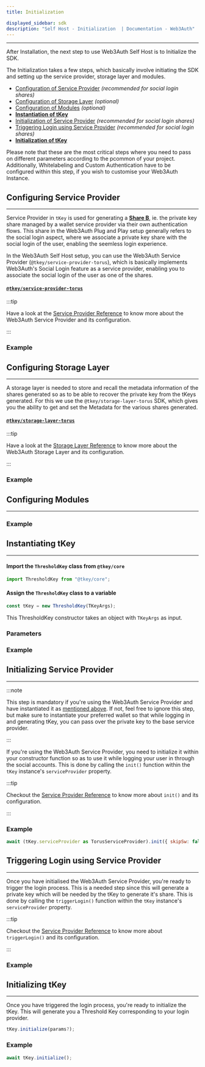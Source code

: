 ```yaml
---
title: Initialization

displayed_sidebar: sdk
description: "Self Host - Initialization  | Documentation - Web3Auth"
---
```


---



After Installation, the next step to use Web3Auth Self Host is to Initialize the SDK.

The Initialization takes a few steps, which basically involve initiating the SDK and setting up the service provider, storage layer and modules.

- [Configuration of Service Provider](#configuring-service-provider) _(recommended for social login shares)_
- [Configuration of Storage Layer](#configuring-storage-layer) _(optional)_
- [Configuration of Modules](#configuring-modules) _(optional)_
- **[Instantiation of tKey](#instantiating-tkey)**
- [Initialization of Service Provider](#initializing-service-provider) _(recommended for social login shares)_
- [Triggering Login using Service Provider](#triggering-login-using-service-provider) _(recommended for social login shares)_
- **[Initialization of tKey](#initializing-tkey)**

Please note that these are the most critical steps where you need to pass on different parameters according to the pcommon of your project.
Additionally, Whitelabeling and Custom Authentication have to be configured within this step, if you wish to customise your Web3Auth Instance.

## Configuring Service Provider

---

Service Provider in `tKey` is used for generating a [**Share B**](./installation), ie. the private key share managed by a wallet service provider via
their own authentication flows. This share in the Web3Auth Plug and Play setup generally refers to the social login aspect, where we associate a
private key share with the social login of the user, enabling the seemless login experience.

In the Web3Auth Self Host setup, you can use the Web3Auth Service Provider (`@tkey/service-provider-torus`), which is basically implements Web3Auth's
Social Login feature as a service provider, enabling you to associate the social login of the user as one of the shares.

#### [`@tkey/service-provider-torus`](https://npmjs.com/package/@tkey/service-provider-torus)

:::tip

Have a look at the [Service Provider Reference](./service-provider) to know more about the Web3Auth Service Provider and its configuration.

:::

### Example

<ServiceProviderExample />

## Configuring Storage Layer

---

A storage layer is needed to store and recall the metadata information of the shares generated so as to be able to recover the private key from the
tKeys generated. For this we use the `@tkey/storage-layer-torus` SDK, which gives you the ability to get and set the Metadata for the various shares
generated.

#### [`@tkey/storage-layer-torus`](./installation#tkeystorage-layer-torus)

:::tip

Have a look at the [Storage Layer Reference](./storage-layer) to know more about the Web3Auth Storage Layer and its configuration.

:::

### Example

<StorageLayerExample />

## Configuring Modules

---

<ModulesDescription />

### Example

<ModulesExample />

## Instantiating tKey

---

#### Import the `ThresholdKey` class from `@tkey/core`

```javascript
import ThresholdKey from "@tkey/core";
```

#### Assign the `ThresholdKey` class to a variable

```javascript
const tKey = new ThresholdKey(TKeyArgs);
```

This ThresholdKey constructor takes an object with `TKeyArgs` as input.

### Parameters

<TKeyArgs />

### Example

<TKeyInstanceExample />

## Initializing Service Provider

---

:::note

This step is mandatory if you're using the Web3Auth Service Provider and have instantiated it as [mentioned above](#torus-service-provider). If not,
feel free to ignore this step, but make sure to instantiate your preferred wallet so that while logging in and generating tKey, you can pass over the
private key to the base service provider.

:::

If you're using the Web3Auth Service Provider, you need to initialize it within your constructor function so as to use it while logging your user in
through the social accounts. This is done by calling the `init()` function within the `tKey` instance's `serviceProvider` property.

:::tip

Checkout the [Service Provider Reference](./service-provider#initialization-1) to know more about `init()` and its configuration.

:::

### Example

```js
await (tKey.serviceProvider as TorusServiceProvider).init({ skipSw: false });
```

## Triggering Login using Service Provider

---

Once you have initialised the Web3Auth Service Provider, you're ready to trigger the login process. This is a needed step since this will generate a
private key which will be needed by the tKey to generate it's share. This is done by calling the `triggerLogin()` function within the `tKey`
instance's `serviceProvider` property.

:::tip

Checkout the [Service Provider Reference](./service-provider#triggering-login) to know more about `triggerLogin()` and its configuration.

:::

### Example

<TriggerLoginExample />

## Initializing tKey

---

Once you have triggered the login process, you're ready to initialize the tKey. This will generate you a Threshold Key corresponding to your login
provider.

```ts
tKey.initialize(params?);
```

<TkeyInitParams />

### Example

```js
await tKey.initialize();
```

